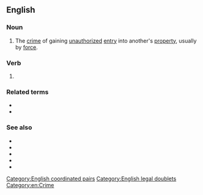 {{also|breaking-and-entering}}
==English==

===Noun===
{{en-noun|-}}

# {{lb|en|legal}} The [[crime]] of gaining [[unauthorized]] [[entry]] into another's [[property]], usually by [[force]].

===Verb===
{{head|en|verb form}}

# {{present participle of|en|break and enter|nocat=1}}

===Related terms===
* {{l|en|break and enter}}
* {{l|en|break in}}

===See also===
* {{projectlink|wikipedia}}
* {{l|en|burglary}}
* {{l|en|housebreaking}}
* {{l|en|larceny}}
* {{l|en|B&E}}

[[Category:English coordinated pairs]]
[[Category:English legal doublets]]
[[Category:en:Crime]]